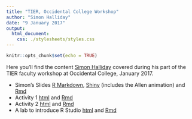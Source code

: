 ```yaml
---
title: "TIER, Occidental College Workshop"
author: "Simon Halliday"
date: "9 January 2017"
output: 
  html_document:
    css: ./stylesheets/styles.css
---
```


```r
knitr::opts_chunk$set(echo = TRUE)
```

Here you'll find  the content [Simon Halliday](simondhalliday.github.io) covered during his part of the TIER faculty workshop at Occidental College, January 2017. 

- Simon's Slides [R Markdown](rmarkdown_reproducibility.html), [Shiny](https://shalliday.shinyapps.io/rmarkdown_reproducibility) (includes the Allen animation) and [Rmd](rmarkdown_reproducibility.Rmd)
- Activity 1 [html](activity1.html) and [Rmd](activity1.Rmd)
- Activity 2 [html](activity2.html) and [Rmd](activity2.Rmd)
- A lab to introduce R Studio [html](lab1.html) and [Rmd](lab1.Rmd)


